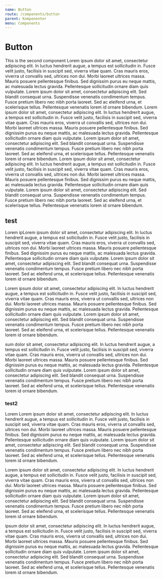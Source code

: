 ```yaml
---
name: Button
route: /components/button
parent: Komponenter
menu: Components
---
```


# Button

This is the second component
Lorem ipsum dolor sit amet, consectetur adipiscing elit. In luctus hendrerit augue, a tempus est sollicitudin in. Fusce velit justo, facilisis in suscipit sed, viverra vitae quam. Cras mauris eros, viverra ut convallis sed, ultrices non dui. Morbi laoreet ultrices massa. Mauris posuere pellentesque finibus. Sed dignissim purus eu neque mattis, ac malesuada lectus gravida. Pellentesque sollicitudin ornare diam quis vulputate. Lorem ipsum dolor sit amet, consectetur adipiscing elit. Sed blandit consequat urna. Suspendisse venenatis condimentum tempus. Fusce pretium libero nec nibh porta laoreet. Sed ac eleifend urna, et scelerisque tellus. Pellentesque venenatis lorem id ornare bibendum.
Lorem ipsum dolor sit amet, consectetur adipiscing elit. In luctus hendrerit augue, a tempus est sollicitudin in. Fusce velit justo, facilisis in suscipit sed, viverra vitae quam. Cras mauris eros, viverra ut convallis sed, ultrices non dui. Morbi laoreet ultrices massa. Mauris posuere pellentesque finibus. Sed dignissim purus eu neque mattis, ac malesuada lectus gravida. Pellentesque sollicitudin ornare diam quis vulputate. Lorem ipsum dolor sit amet, consectetur adipiscing elit. Sed blandit consequat urna. Suspendisse venenatis condimentum tempus. Fusce pretium libero nec nibh porta laoreet. Sed ac eleifend urna, et scelerisque tellus. Pellentesque venenatis lorem id ornare bibendum.
Lorem ipsum dolor sit amet, consectetur adipiscing elit. In luctus hendrerit augue, a tempus est sollicitudin in. Fusce velit justo, facilisis in suscipit sed, viverra vitae quam. Cras mauris eros, viverra ut convallis sed, ultrices non dui. Morbi laoreet ultrices massa. Mauris posuere pellentesque finibus. Sed dignissim purus eu neque mattis, ac malesuada lectus gravida. Pellentesque sollicitudin ornare diam quis vulputate. Lorem ipsum dolor sit amet, consectetur adipiscing elit. Sed blandit consequat urna. Suspendisse venenatis condimentum tempus. Fusce pretium libero nec nibh porta laoreet. Sed ac eleifend urna, et scelerisque tellus. Pellentesque venenatis lorem id ornare bibendum.

## test

Lorem ipLorem ipsum dolor sit amet, consectetur adipiscing elit. In luctus hendrerit augue, a tempus est sollicitudin in. Fusce velit justo, facilisis in suscipit sed, viverra vitae quam. Cras mauris eros, viverra ut convallis sed, ultrices non dui. Morbi laoreet ultrices massa. Mauris posuere pellentesque finibus. Sed dignissim purus eu neque mattis, ac malesuada lectus gravida. Pellentesque sollicitudin ornare diam quis vulputate. Lorem ipsum dolor sit amet, consectetur adipiscing elit. Sed blandit consequat urna. Suspendisse venenatis condimentum tempus. Fusce pretium libero nec nibh porta laoreet. Sed ac eleifend urna, et scelerisque tellus. Pellentesque venenatis lorem id ornare bibendum.

Lorem ipsum dolor sit amet, consectetur adipiscing elit. In luctus hendrerit augue, a tempus est sollicitudin in. Fusce velit justo, facilisis in suscipit sed, viverra vitae quam. Cras mauris eros, viverra ut convallis sed, ultrices non dui. Morbi laoreet ultrices massa. Mauris posuere pellentesque finibus. Sed dignissim purus eu neque mattis, ac malesuada lectus gravida. Pellentesque sollicitudin ornare diam quis vulputate. Lorem ipsum dolor sit amet, consectetur adipiscing elit. Sed blandit consequat urna. Suspendisse venenatis condimentum tempus. Fusce pretium libero nec nibh porta laoreet. Sed ac eleifend urna, et scelerisque tellus. Pellentesque venenatis lorem id ornare bibendum.

sum dolor sit amet, consectetur adipiscing elit. In luctus hendrerit augue, a tempus est sollicitudin in. Fusce velit justo, facilisis in suscipit sed, viverra vitae quam. Cras mauris eros, viverra ut convallis sed, ultrices non dui. Morbi laoreet ultrices massa. Mauris posuere pellentesque finibus. Sed dignissim purus eu neque mattis, ac malesuada lectus gravida. Pellentesque sollicitudin ornare diam quis vulputate. Lorem ipsum dolor sit amet, consectetur adipiscing elit. Sed blandit consequat urna. Suspendisse venenatis condimentum tempus. Fusce pretium libero nec nibh porta laoreet. Sed ac eleifend urna, et scelerisque tellus. Pellentesque venenatis lorem id ornare bibendum.

### test2

Lorem Lorem ipsum dolor sit amet, consectetur adipiscing elit. In luctus hendrerit augue, a tempus est sollicitudin in. Fusce velit justo, facilisis in suscipit sed, viverra vitae quam. Cras mauris eros, viverra ut convallis sed, ultrices non dui. Morbi laoreet ultrices massa. Mauris posuere pellentesque finibus. Sed dignissim purus eu neque mattis, ac malesuada lectus gravida. Pellentesque sollicitudin ornare diam quis vulputate. Lorem ipsum dolor sit amet, consectetur adipiscing elit. Sed blandit consequat urna. Suspendisse venenatis condimentum tempus. Fusce pretium libero nec nibh porta laoreet. Sed ac eleifend urna, et scelerisque tellus. Pellentesque venenatis lorem id ornare bibendum.

Lorem ipsum dolor sit amet, consectetur adipiscing elit. In luctus hendrerit augue, a tempus est sollicitudin in. Fusce velit justo, facilisis in suscipit sed, viverra vitae quam. Cras mauris eros, viverra ut convallis sed, ultrices non dui. Morbi laoreet ultrices massa. Mauris posuere pellentesque finibus. Sed dignissim purus eu neque mattis, ac malesuada lectus gravida. Pellentesque sollicitudin ornare diam quis vulputate. Lorem ipsum dolor sit amet, consectetur adipiscing elit. Sed blandit consequat urna. Suspendisse venenatis condimentum tempus. Fusce pretium libero nec nibh porta laoreet. Sed ac eleifend urna, et scelerisque tellus. Pellentesque venenatis lorem id ornare bibendum.

ipsum dolor sit amet, consectetur adipiscing elit. In luctus hendrerit augue, a tempus est sollicitudin in. Fusce velit justo, facilisis in suscipit sed, viverra vitae quam. Cras mauris eros, viverra ut convallis sed, ultrices non dui. Morbi laoreet ultrices massa. Mauris posuere pellentesque finibus. Sed dignissim purus eu neque mattis, ac malesuada lectus gravida. Pellentesque sollicitudin ornare diam quis vulputate. Lorem ipsum dolor sit amet, consectetur adipiscing elit. Sed blandit consequat urna. Suspendisse venenatis condimentum tempus. Fusce pretium libero nec nibh porta laoreet. Sed ac eleifend urna, et scelerisque tellus. Pellentesque venenatis lorem id ornare bibendum.
